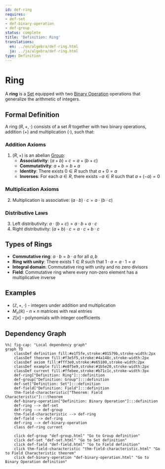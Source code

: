 ```yaml
---
id: def-ring
requires:
- def-set
- def-binary-operation
- def-group
status: complete
title: 'Definition: Ring'
translations:
  en: ../en/algebra/def-ring.html
  ja: ../ja/algebra/def-ring.html
type: Definition
---
```


# Ring {#def-ring}

A **ring** is a [Set](../logic-set-theory/def-set.qmd) equipped with two [Binary Operation](def-binary-operation.qmd) operations that generalize the arithmetic of integers.

## Formal Definition

A ring $(R, +, \cdot)$ consists of a set $R$ together with two binary operations, addition $(+)$ and multiplication $(\cdot)$, such that:

### Addition Axioms
1. $(R, +)$ is an abelian [Group](def-group.qmd):
   - **Associativity**: $(a + b) + c = a + (b + c)$
   - **Commutativity**: $a + b = b + a$
   - **Identity**: There exists $0 \in R$ such that $a + 0 = a$
   - **Inverses**: For each $a \in R$, there exists $-a \in R$ such that $a + (-a) = 0$

### Multiplication Axioms
2. Multiplication is associative: $(a \cdot b) \cdot c = a \cdot (b \cdot c)$

### Distributive Laws
3. Left distributivity: $a \cdot (b + c) = a \cdot b + a \cdot c$
4. Right distributivity: $(a + b) \cdot c = a \cdot c + b \cdot c$

## Types of Rings

- **Commutative ring**: $a \cdot b = b \cdot a$ for all $a, b$
- **Ring with unity**: There exists $1 \in R$ such that $1 \cdot a = a \cdot 1 = a$
- **Integral domain**: Commutative ring with unity and no zero divisors
- **Field**: Commutative ring where every non-zero element has a multiplicative inverse

## Examples

- $(\mathbb{Z}, +, \cdot)$ - integers under addition and multiplication
- $M_n(\mathbb{R})$ - $n \times n$ matrices with real entries
- $\mathbb{Z}[x]$ - polynomials with integer coefficients

## Dependency Graph

```mermaid
%%| fig-cap: "Local dependency graph"
graph TD
    classDef definition fill:#e1f5fe,stroke:#01579b,stroke-width:2px
    classDef theorem fill:#f3e5f5,stroke:#4a148c,stroke-width:2px
    classDef axiom fill:#fff3e0,stroke:#e65100,stroke-width:2px
    classDef example fill:#e8f5e9,stroke:#1b5e20,stroke-width:2px
    classDef current fill:#ffebee,stroke:#b71c1c,stroke-width:3px
    def-ring["Definition: Ring"]:::definition
    def-group["Definition: Group"]:::definition
    def-set["Definition: Set"]:::definition
    def-field["Definition: Field"]:::definition
    thm-field-characteristic["Theorem: Field Characteristic"]:::theorem
    def-binary-operation["Definition: Binary Operation"]:::definition
    def-ring --> def-set
    def-ring --> def-group
    thm-field-characteristic --> def-ring
    def-field --> def-ring
    def-ring --> def-binary-operation
    class def-ring current

    click def-group "def-group.html" "Go to Group definition"
    click def-set "def-set.html" "Go to Set definition"
    click def-field "def-field.html" "Go to Field definition"
    click thm-field-characteristic "thm-field-characteristic.html" "Go to Field Characteristic theorem"
    click def-binary-operation "def-binary-operation.html" "Go to Binary Operation definition"
```
